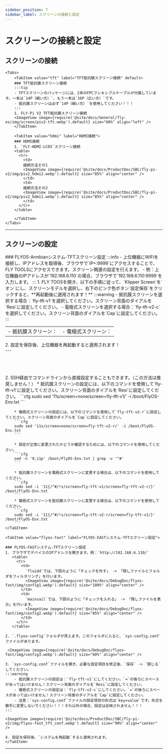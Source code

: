 ```yaml
---
sidebar_position: 7
sidebar_label: スクリーンの接続と設定
---
```







# スクリーンの接続と設定

## スクリーンの接続
    <Tabs>
        <TabItem value="tft" label="TFT抵抗膜スクリーン接続" default>
        ### TFT抵抗膜スクリーン接続
        :::tip
        - TFTスクリーンのパッケージには、2本のFPCフレキシブルケーブルが付属しています。一本は`14P（細い方）`、もう一本は`16P（広い方）`です。
        - 抵抗膜スクリーンは必ず`14P（細い方）`を使用してください！！！
        :::
        1. FLY-Pi V2 TFT抵抗膜スクリーン接続
        <ImageView image={require('@site/docs/General/fly-os/img/screen/piv2-tft.webp').default} size="60%" align="left" />
        </TabItem>

        <TabItem value="hdmi" label="HDMI接続">
        ### HDMI接続
        1. `FLY-HDMI-LCD5`スクリーン接続
        <table>
          <tr>
            <td>
            接続方法その1
            <ImageView image={require('@site/docs/ProductDoc/SBC/fly-pi-v2/img/piv2_hdmi2.webp').default} size="85%" align="center" />
            </td>
            <td>
            接続方法その2
            <ImageView image={require('@site/docs/ProductDoc/SBC/fly-pi-v2/img/piv2_hdmi1.webp').default} size="85%" align="center" />
            </td>
          </tr>
        </table>

        </TabItem>
    </Tabs>
---

## スクリーンの設定

<Tabs>
    <TabItem value="flyos-armbian" label="FLYOS-Armbianシステム-TFTスクリーン設定" default>
    ### FLYOS-Armbianシステム-TFTスクリーン設定
    :::info
    - 上位機器にWiFiを接続し、IPアドレスを取得後、ブラウザで`IP+:9999`にアクセスすることで、FLY TOOLSにアクセスできます。スクリーン関連の設定を行えます。
    - 例：上位機器のIPアドレスが`192.168.6.110`の場合、ブラウザで`192.168.6.110:9999`を入力します。
    :::
    1. FLY TOOSを開き、以下の手順に従って、`Klipper Screen`を`オン`にし、スクリーンモデルを選択し、右下のピンク色ボタン`設定保存`をクリックすると、**再起動後に適用されます！**
      :::warning
      - 抵抗膜スクリーンを選択する場合：`fly-tft-v1`を選択してください。スクリーン背面のダイアルを`Resi`に設定してください。
      - 電極式スクリーンを選択する場合：`fly-tft-v2-c`を選択してください。スクリーン背面のダイアルを`Cap`に設定してください。
      :::
      <table>
        <tr>
          <td>
           - 抵抗膜スクリーン：  
        <ImageView image={require('@site/docs/ProductDoc/SBC/fly-pi-v2/img/piv2_tft-r_conf.webp').default} size="80%" align="center" />
          </td>
          <td>
          - 電極式スクリーン：
        <ImageView image={require('@site/docs/ProductDoc/SBC/fly-pi-v2/img/piv2_tft-c_conf.webp').default} size="80%" align="center" />
          </td>
        </tr>
      </table>
    2. 設定を保存後、上位機器を再起動すると適用されます！  
<br />
---

<br />
<br />
<br />
<br />
<br />
    2. SSH経由でコマンドラインから直接設定することもできます。（この方法は推奨しません！）
        * 抵抗膜スクリーンの設定には、以下のコマンドを使用して`fly-tft-v1`に設定してください。スクリーン背面のダイアルを`Resi`に設定してください。
        ```cfg
        sudo sed '11s/screen=none/screen=fly-tft-v1/' -i /boot/FlyOS-Env.txt
        ```

        * 電極式スクリーンの設定には、以下のコマンドを使用して`fly-tft-v2-r`に設定してください。スクリーン背面のダイアルを`Cap`に設定してください。
        ```cfg
        sudo sed '11s/screen=none/screen=fly-tft-v2-r/' -i /boot/FlyOS-Env.txt
        ```

        * 設定が正常に変更されたかどうか確認するためには、以下のコマンドを使用してください。
        ```cfg
        sed -n '9,11p' /boot/FlyOS-Env.txt | grep -v '^#'
        ```

        * 抵抗膜スクリーンを電極式スクリーンに変更する場合は、以下のコマンドを使用してください。
        ```cfg
        sudo sed -i '11{/^#/!s/screen=fly-tft-v1/screen=fly-tft-v2-r/}' /boot/FlyOS-Env.txt
        ```
        * 電極式スクリーンを抵抗膜スクリーンに変更する場合は、以下のコマンドを使用してください。
        ```cfg
        sudo sed -i '11{/^#/!s/screen=fly-tft-v2-r/screen=fly-tft-v1/}' /boot/FlyOS-Env.txt
        ```
    </TabItem>

    <TabItem value="flyos-fast" label="FLYOS-FASTシステム-TFTスクリーン設定">

    ### FLYOS-FASTシステム-TFTスクリーン設定
    1. ブラウザでデバイスのIPアドレスを開きます。例：`http://192.168.6.110/`
       <table>
         <tr>
           <td>
             `fluidd`では、下図のように「チェックを外す」 -> 「隠しファイルとフォルダをフィルタリング」を行います。
             <ImageView image={require('@site/docs/DebugDoc/flyos-fast/img/config1.webp').default} size="100%" align="center" />
           </td>
           <td>
             `mainsail`では、下図のように「チェックを入れる」 -> 「隠しファイルを表示」を行います。
             <ImageView image={require('@site/docs/DebugDoc/flyos-fast/img/config2.webp').default} size="85%" align="center" />
           </td>
         </tr>
       </table>
  
    2. `.flyos-config`フォルダが見えます。このフォルダに入ると、`sys-config.conf`ファイルがあります。

     <ImageView image={require('@site/docs/DebugDoc/flyos-fast/img/config3.webp').default} size="60%" align="center" />
    
    3. `sys-config.conf`ファイルを開き、必要な設定項目を修正後、`保存` -> `閉じる`してください。
    :::warning
        - 抵抗膜スクリーンの設定は：`fly-tft-v1`にしてください。`=`の後ろにスペースがあってはいけません！スクリーン背面のダイアルを`Resi`に設定してください。
        - 電極式スクリーンの設定は：`fly-tft-v2-c`にしてください。`=`の後ろにスペースがあってはいけません！スクリーン背面のダイアルを`Cap`に設定してください。
        - 注意：`sys-config.conf`ファイルの設定項目の形式は`key=value`です。形式を勝手に変更しないでください！！！それ以外の場合、設定は反映されません！！！
    :::
    
    <ImageView image={require('@site/docs/ProductDoc/SBC/fly-pi-v2/img/flyos-fast_tft_conf.webp').default} size="90%" align="center" />
    
    4. 設定を保存後、`システムを再起動`すると適用されます。
    </TabItem>
</Tabs>    


----

